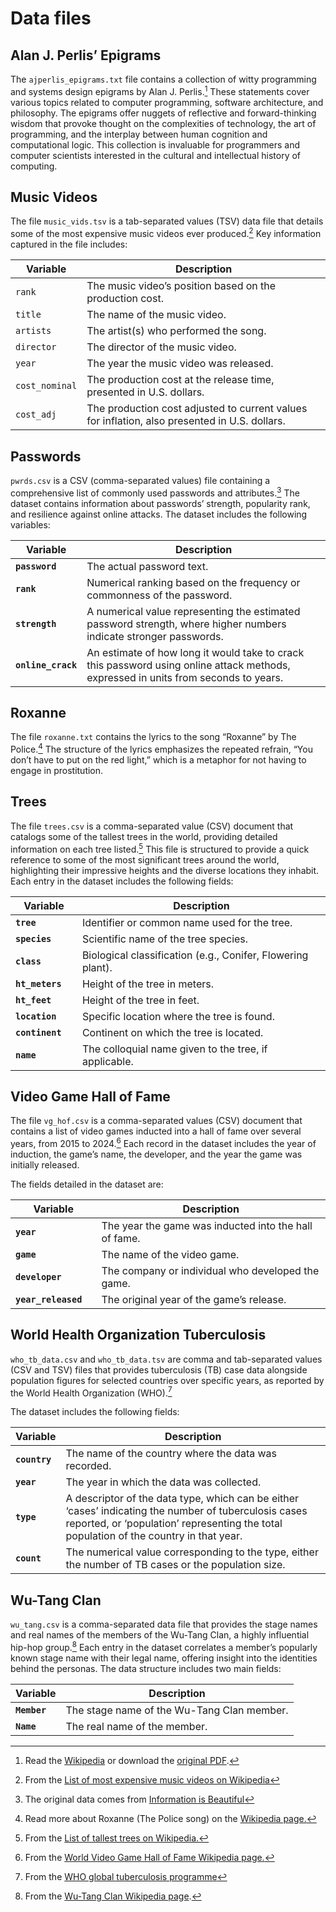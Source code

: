 # Data files {#sec-data}

## Alan J. Perlis' Epigrams

The `ajperlis_epigrams.txt` file contains a collection of witty
programming and systems design epigrams by Alan J. Perlis.[^readme-1]
These statements cover various topics related to computer programming,
software architecture, and philosophy. The epigrams offer nuggets of
reflective and forward-thinking wisdom that provoke thought on the
complexities of technology, the art of programming, and the interplay
between human cognition and computational logic. This collection is
invaluable for programmers and computer scientists interested in the
cultural and intellectual history of computing.

[^readme-1]: Read the
    [Wikipedia](https://en.wikipedia.org/wiki/Epigrams_on_Programming)
    or download the [original
    PDF](https://iiif.library.cmu.edu/file/Simon_box00075_fld05959_bdl0003_doc0002/Simon_box00075_fld05959_bdl0003_doc0002.pdf).

## Music Videos

The file `music_vids.tsv` is a tab-separated values (TSV) data file that
details some of the most expensive music videos ever
produced.[^readme-2] Key information captured in the file includes:

[^readme-2]: From the [List of most expensive music videos on
    Wikipedia](https://en.wikipedia.org/wiki/List_of_most_expensive_music_videos)

| Variable       | Description                                                                                   |
|----------------|-----------------------------------------------------------------------------------------------|
| `rank`         | The music video's position based on the production cost.                                      |
| `title`        | The name of the music video.                                                                  |
| `artists`      | The artist(s) who performed the song.                                                         |
| `director`     | The director of the music video.                                                              |
| `year`         | The year the music video was released.                                                        |
| `cost_nominal` | The production cost at the release time, presented in U.S. dollars.                           |
| `cost_adj`     | The production cost adjusted to current values for inflation, also presented in U.S. dollars. |

## Passwords

`pwrds.csv` is a CSV (comma-separated values) file containing a
comprehensive list of commonly used passwords and attributes.[^readme-3]
The dataset contains information about passwords' strength, popularity
rank, and resilience against online attacks. The dataset includes the
following variables:

[^readme-3]: The original data comes from [Information is
    Beautiful](https://docs.google.com/spreadsheets/d/1cz7TDhm0ebVpySqbTvrHrD3WpxeyE4hLZtifWSnoNTQ/edit#gid=16)

| Variable           | Description                                                                                                                         |
|--------------------|-------------------------------------------------------------------------------------------------------------------------------------|
| **`password`**     | The actual password text.                                                                                                           |
| **`rank`**         | Numerical ranking based on the frequency or commonness of the password.                                                             |
| **`strength`**     | A numerical value representing the estimated password strength, where higher numbers indicate stronger passwords.                   |
| **`online_crack`** | An estimate of how long it would take to crack this password using online attack methods, expressed in units from seconds to years. |

## Roxanne

The file `roxanne.txt` contains the lyrics to the song "Roxanne" by The
Police.[^readme-4] The structure of the lyrics emphasizes the repeated
refrain, "You don't have to put on the red light," which is a metaphor
for not having to engage in prostitution.

[^readme-4]: Read more about Roxanne (The Police song) on the [Wikipedia
    page.](https://en.wikipedia.org/wiki/Roxanne_(The_Police_song))

## Trees

The file `trees.csv` is a comma-separated value (CSV) document that
catalogs some of the tallest trees in the world, providing detailed
information on each tree listed.[^readme-5] This file is structured to
provide a quick reference to some of the most significant trees around
the world, highlighting their impressive heights and the diverse
locations they inhabit. Each entry in the dataset includes the following
fields:

[^readme-5]: From the [List of tallest trees on
    Wikipedia.](https://en.wikipedia.org/wiki/List_of_tallest_trees)

| Variable        | Description                                                 |
|-----------------|-------------------------------------------------------------|
| **`tree`**      | Identifier or common name used for the tree.                |
| **`species`**   | Scientific name of the tree species.                        |
| **`class`**     | Biological classification (e.g., Conifer, Flowering plant). |
| **`ht_meters`** | Height of the tree in meters.                               |
| **`ht_feet`**   | Height of the tree in feet.                                 |
| **`location`**  | Specific location where the tree is found.                  |
| **`continent`** | Continent on which the tree is located.                     |
| **`name`**      | The colloquial name given to the tree, if applicable.       |

## Video Game Hall of Fame

The file `vg_hof.csv` is a comma-separated values (CSV) document that
contains a list of video games inducted into a hall of fame over several
years, from 2015 to 2024.[^readme-6] Each record in the dataset includes
the year of induction, the game's name, the developer, and the year the
game was initially released.

[^readme-6]: From the [World Video Game Hall of Fame Wikipedia
    page.](https://en.wikipedia.org/wiki/World_Video_Game_Hall_of_Fame)

The fields detailed in the dataset are:

| Variable            | Description                                           |
|---------------------|-------------------------------------------------------|
| **`year`**          | The year the game was inducted into the hall of fame. |
| **`game`**          | The name of the video game.                           |
| **`developer`**     | The company or individual who developed the game.     |
| **`year_released`** | The original year of the game's release.              |

## World Health Organization Tuberculosis

`who_tb_data.csv` and `who_tb_data.tsv` are comma and tab-separated
values (CSV and TSV) files that provides tuberculosis (TB) case data
alongside population figures for selected countries over specific years,
as reported by the World Health Organization (WHO).[^readme-7]

[^readme-7]: From the [WHO global tuberculosis
    programme](https://www.who.int/teams/global-tuberculosis-programme/data#csv_files)

The dataset includes the following fields:

| Variable      | Description                                                                                                                                                                                     |
|---------------|-------------------------------------------------------------------------------------------------------------------------------------------------------------------------------------------------|
| **`country`** | The name of the country where the data was recorded.                                                                                                                                            |
| **`year`**    | The year in which the data was collected.                                                                                                                                                       |
| **`type`**    | A descriptor of the data type, which can be either 'cases' indicating the number of tuberculosis cases reported, or 'population' representing the total population of the country in that year. |
| **`count`**   | The numerical value corresponding to the type, either the number of TB cases or the population size.                                                                                            |

## Wu-Tang Clan

`wu_tang.csv` is a comma-separated data file that provides the stage
names and real names of the members of the Wu-Tang Clan, a highly
influential hip-hop group.[^readme-8] Each entry in the dataset
correlates a member's popularly known stage name with their legal name,
offering insight into the identities behind the personas. The data
structure includes two main fields:

[^readme-8]: From the [Wu-Tang Clan Wikipedia
    page](https://en.wikipedia.org/wiki/Wu-Tang_Clan).

| Variable     | Description                                |
|--------------|--------------------------------------------|
| **`Member`** | The stage name of the Wu-Tang Clan member. |
| **`Name`**   | The real name of the member.               |
